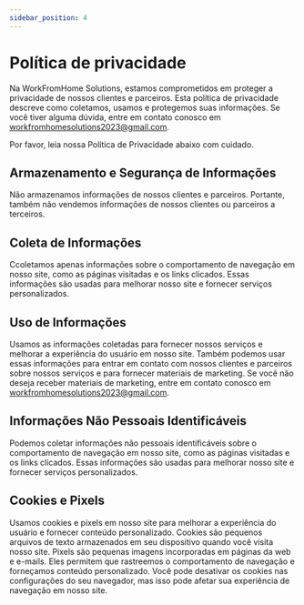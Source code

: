 ---
sidebar_position: 4
---

# Política de privacidade
Na WorkFromHome Solutions, estamos comprometidos em proteger a privacidade de 
nossos clientes e parceiros. Esta política de privacidade descreve como 
coletamos, usamos e protegemos suas informações. Se você tiver alguma dúvida, 
entre em contato conosco em workfromhomesolutions2023@gmail.com.

Por favor, leia nossa Política de Privacidade abaixo com cuidado.

## Armazenamento e Segurança de Informações
Não armazenamos informações de nossos clientes e parceiros. Portante, também 
não vendemos informações de nossos clientes ou parceiros a terceiros.

## Coleta de Informações
Ccoletamos apenas informações sobre o comportamento de navegação em nosso site, 
como as páginas visitadas e os links clicados. Essas informações são usadas 
para melhorar nosso site e fornecer serviços personalizados.

## Uso de Informações
Usamos as informações coletadas para fornecer nossos serviços e melhorar a 
experiência do usuário em nosso site. Também podemos usar essas informações para 
entrar em contato com nossos clientes e parceiros sobre nossos serviços e para 
fornecer materiais de marketing. Se você não deseja receber materiais de 
marketing, entre em contato conosco em workfromhomesolutions2023@gmail.com.

## Informações Não Pessoais Identificáveis
Podemos coletar informações não pessoais identificáveis sobre o comportamento de 
navegação em nosso site, como as páginas visitadas e os links clicados. Essas 
informações são usadas para melhorar nosso site e fornecer serviços personalizados.

## Cookies e Pixels
Usamos cookies e pixels em nosso site para melhorar a experiência do usuário e 
fornecer conteúdo personalizado. Cookies são pequenos arquivos de texto 
armazenados em seu dispositivo quando você visita nosso site. Pixels são 
pequenas imagens incorporadas em páginas da web e e-mails. Eles permitem que 
rastreemos o comportamento de navegação e forneçamos conteúdo personalizado. 
Você pode desativar os cookies nas configurações do seu navegador, mas isso pode 
afetar sua experiência de navegação em nosso site.